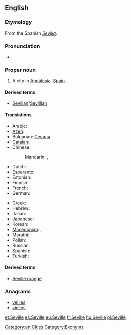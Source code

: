==English==
{{wikipedia}}

===Etymology===
From the Spanish ''[[Sevilla]]''.

===Pronunciation===
* {{rhymes|ɪl}}

===Proper noun===
{{en-proper noun}}

# A city in [[Andalusia]], [[Spain]].

====Derived terms====
* [[Sevillan]]/[[Sevillian]]

====Translations====
{{trans-top|city in Spain}}
* Arabic: {{t-|ar|إشبيلية|f|tr='ishbiliya|sc=Arab}}
* [[Azeri]]: {{t-|az|Sevilya|xs=Azeri}}
* Bulgarian: [[Севиля]]
* [[Catalan]]: {{t-|ca|Sevilla|f}}
* Chinese:
*: Mandarin: {{t|zh|塞維利亞|sc=Hani}}, {{t|zh|塞维利亚|tr=Sāiwéilìyǎ|sc=Hani}}
* Dutch: {{t-|nl|Sevilla|n}}
* Esperanto: {{t-|eo|Sevilo}}
* Estonian: {{t-|et|Sevilla}}
* Finnish: {{t+|fi|Sevilla}}
* French: {{t+|fr|Séville|f}}
* German: {{t-|de|Sevilla|n}}
{{trans-mid}}
* Greek: {{t+|el|Σεβίλλη|f|tr=Sevílli|sc=Grek}}
* Hebrew: {{t-|he|סביליה|tr=Sevilia|sc=Hebr}}
* Italian: {{t-|it|Siviglia|f}}
* Japanese: {{t-|ja|セビリア|tr=Sebiria|sc=Jpan}}
* Korean: {{t+|ko|세비야|tr=Sebiya|sc=Kore}}
* [[Macedonian]]: {{t-|mk|Севилја|f|tr=Sevílja}},  {{t-|mk|Севиља|f|tr=Sevílja}}
* Marathi: {{t-|mr|सेविल|n|tr=sevila|sc=Deva}}
* Polish: {{t+|pl|Sewilla|f}}
* Russian: {{t-|ru|Севилья|f|tr=Sevíl'ja|sc=Cyrl}}
* Spanish: {{t+|es|Sevilla|f}}
* Turkish: {{t-|tr|Sevilla}}
{{trans-bottom}}

====Derived terms====
* [[Seville orange]]

===Anagrams===
* [[vellies#English|vellies]]
* [[vielles#English|vielles]]


[[Category:en:Cities]]
[[Category:Exonyms]]

[[et:Seville]]
[[es:Seville]]
[[eu:Seville]]
[[fr:Seville]]
[[hu:Seville]]
[[pl:Seville]]